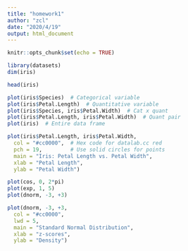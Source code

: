 ```yaml
---
title: "homework1"
author: "zcl"
date: "2020/4/19"
output: html_document
---
```


```r
knitr::opts_chunk$set(echo = TRUE)
```


```r
library(datasets)
dim(iris)
```
```r

head(iris)

```

```r
plot(iris$Species)  # Categorical variable
plot(iris$Petal.Length)  # Quantitative variable
plot(iris$Species, iris$Petal.Width)  # Cat x quant
plot(iris$Petal.Length, iris$Petal.Width)  # Quant pair
plot(iris)  # Entire data frame
```
```r
plot(iris$Petal.Length, iris$Petal.Width,
  col = "#cc0000",  # Hex code for datalab.cc red
  pch = 19,         # Use solid circles for points
  main = "Iris: Petal Length vs. Petal Width",
  xlab = "Petal Length",
  ylab = "Petal Width")
```
```r

plot(cos, 0, 2*pi)
plot(exp, 1, 5)
plot(dnorm, -3, +3)
```
```r
plot(dnorm, -3, +3,
  col = "#cc0000",
  lwd = 5,
  main = "Standard Normal Distribution",
  xlab = "z-scores",
  ylab = "Density")
```
